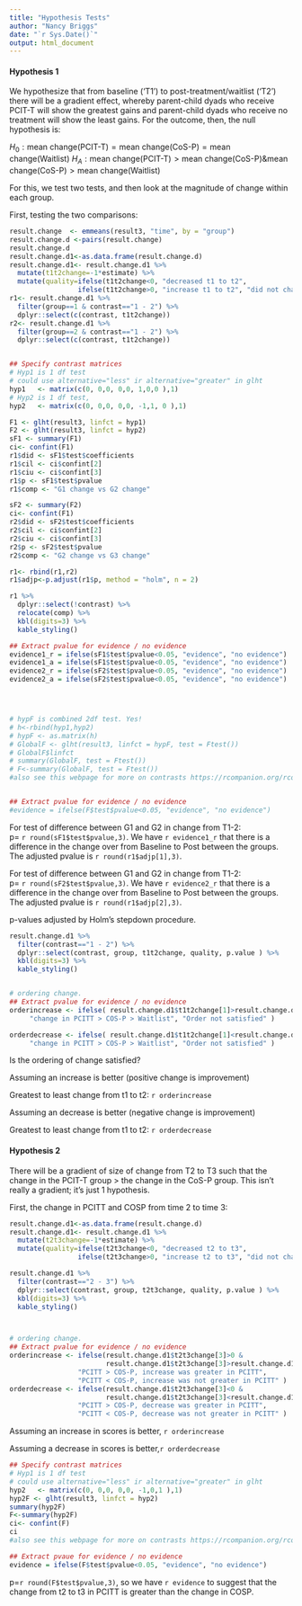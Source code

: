 ```yaml
---
title: "Hypothesis Tests"
author: "Nancy Briggs"
date: "`r Sys.Date()`"
output: html_document
---
```


#### Hypothesis 1

We hypothesize that from baseline (‘T1’) to post-treatment/waitlist (‘T2’) there will be a gradient effect, whereby parent-child dyads who receive PCIT-T
will show the greatest gains and parent-child dyads who
receive no treatment will show the least gains. For the outcome, then, the 
null hypothesis is:

$H_0:  \text {mean change}(\text{PCIT-T}) = \text {mean change}(\text{CoS-P}) = \text {mean change}(\text{Waitlist})$
$H_A: \text {mean change}(\text{PCIT-T}) > \text {mean change}(\text{CoS-P}) \& \text {mean change}(\text{CoS-P}) > \text {mean change}(\text{Waitlist})$

For this, we test two tests, and then look at the magnitude of change within each group.

First, testing the two comparisons:



```r

result.change  <- emmeans(result3, "time", by = "group")
result.change.d <-pairs(result.change)
result.change.d
result.change.d1<-as.data.frame(result.change.d)
result.change.d1<- result.change.d1 %>%
  mutate(t1t2change=-1*estimate) %>%
  mutate(quality=ifelse(t1t2change<0, "decreased t1 to t2", 
                 ifelse(t1t2change>0, "increase t1 to t2", "did not change" )))
r1<- result.change.d1 %>%
  filter(group==1 & contrast=="1 - 2") %>%
  dplyr::select(c(contrast, t1t2change))       
r2<- result.change.d1 %>%
  filter(group==2 & contrast=="1 - 2") %>%
  dplyr::select(c(contrast, t1t2change)) 


## Specify contrast matrices
# Hyp1 is 1 df test
# could use alternative="less" ir alternative="greater" in glht
hyp1   <- matrix(c(0, 0,0, 0,0, 1,0,0 ),1)
# Hyp2 is 1 df test, 
hyp2   <- matrix(c(0, 0,0, 0,0, -1,1, 0 ),1)

F1 <- glht(result3, linfct = hyp1)
F2 <- glht(result3, linfct = hyp2)
sF1 <- summary(F1)
ci<- confint(F1)
r1$did <- sF1$test$coefficients
r1$cil <- ci$confint[2]
r1$ciu <- ci$confint[3]
r1$p <- sF1$test$pvalue
r1$comp <- "G1 change vs G2 change"

sF2 <- summary(F2)
ci<- confint(F1)
r2$did <- sF2$test$coefficients
r2$cil <- ci$confint[2]
r2$ciu <- ci$confint[3]
r2$p <- sF2$test$pvalue
r2$comp <- "G2 change vs G3 change"

r1<- rbind(r1,r2)
r1$adjp<-p.adjust(r1$p, method = "holm", n = 2)

r1 %>%
  dplyr::select(!contrast) %>%
  relocate(comp) %>%
  kbl(digits=3) %>%
  kable_styling() 

## Extract pvalue for evidence / no evidence
evidence1_r = ifelse(sF1$test$pvalue<0.05, "evidence", "no evidence")
evidence1_a = ifelse(sF1$test$pvalue<0.05, "evidence", "no evidence")
evidence2_r = ifelse(sF2$test$pvalue<0.05, "evidence", "no evidence")
evidence2_a = ifelse(sF2$test$pvalue<0.05, "evidence", "no evidence")




# hypF is combined 2df test. Yes!
# h<-rbind(hyp1,hyp2)
# hypF <- as.matrix(h)
# GlobalF <- glht(result3, linfct = hypF, test = Ftest())
# GlobalF$linfct
# summary(GlobalF, test = Ftest())
# F<-summary(GlobalF, test = Ftest())
#also see this webpage for more on contrasts https://rcompanion.org/rcompanion/h_01.html


## Extract pvalue for evidence / no evidence
#evidence = ifelse(F$test$pvalue<0.05, "evidence", "no evidence")

```

For test of difference between G1 and G2 in change from T1-2:  
p= `r round(sF1$test$pvalue,3)`. We have `r evidence1_r` that there is a difference in the change over from Baseline to Post between the groups. The adjusted pvalue is `r round(r1$adjp[1],3)`.

For test of difference between G1 and G2 in change from T1-2:  
p= `r round(sF2$test$pvalue,3)`. We have `r evidence2_r` that there is a difference in the change over from Baseline to Post between the groups.  The adjusted pvalue is `r round(r1$adjp[2],3)`.

p-values adjusted by Holm's stepdown procedure.

```r

result.change.d1 %>%
  filter(contrast=="1 - 2") %>%
  dplyr::select(contrast, group, t1t2change, quality, p.value ) %>%
  kbl(digits=3) %>%
  kable_styling()


# ordering change.
## Extract pvalue for evidence / no evidence
orderincrease <- ifelse( result.change.d1$t1t2change[1]>result.change.d1$t1t2change[4] &                result.change.d1$t1t2change[4]>result.change.d1$t1t2change[7] , 
     "change in PCITT > COS-P > Waitlist", "Order not satisfied" )

orderdecrease <- ifelse( result.change.d1$t1t2change[1]<result.change.d1$t1t2change[4] &                result.change.d1$t1t2change[4]<result.change.d1$t1t2change[7] , 
     "change in PCITT > COS-P > Waitlist", "Order not satisfied" )

```

Is the ordering of change satisfied? 

Assuming an increase is better (positive change is improvement)

Greatest to least change from t1 to t2:  `r orderincrease`


Assuming an decrease is better (negative change is improvement)

Greatest to least change from t1 to t2:  `r orderdecrease`






#### Hypothesis 2

There will be a gradient of size of change from T2 to T3 such that the change in the PCIT-T group > the change in the CoS-P group.  This isn't really a gradient; it's just 1 hypothesis.

First, the change in PCITT and COSP from time 2 to time 3:

```r

result.change.d1<-as.data.frame(result.change.d)
result.change.d1<- result.change.d1 %>%
  mutate(t2t3change=-1*estimate) %>%
  mutate(quality=ifelse(t2t3change<0, "decreased t2 to t3", 
                 ifelse(t2t3change>0, "increase t2 to t3", "did not change" )))

result.change.d1 %>%
  filter(contrast=="2 - 3") %>%
  dplyr::select(contrast, group, t2t3change, quality, p.value ) %>%
  kbl(digits=3) %>%
  kable_styling()



# ordering change.
## Extract pvalue for evidence / no evidence
orderincrease <- ifelse(result.change.d1$t2t3change[3]>0 &
                        result.change.d1$t2t3change[3]>result.change.d1$t2t3change[6],
                 "PCITT > COS-P, increase was greater in PCITT", 
                 "PCITT < COS-P, increase was not greater in PCITT" )
orderdecrease <- ifelse(result.change.d1$t2t3change[3]<0 &
                        result.change.d1$t2t3change[3]<result.change.d1$t2t3change[6],
                 "PCITT > COS-P, decrease was greater in PCITT", 
                 "PCITT < COS-P, decrease was not greater in PCITT" )

```

Assuming an increase in scores is better, `r orderincrease`

Assuming a decrease in scores is better,`r orderdecrease`


```r

## Specify contrast matrices
# Hyp1 is 1 df test
# could use alternative="less" ir alternative="greater" in glht
hyp2   <- matrix(c(0, 0,0, 0,0, -1,0,1 ),1)
hyp2F <- glht(result3, linfct = hyp2)
summary(hyp2F)
F<-summary(hyp2F)
ci<- confint(F)
ci
#also see this webpage for more on contrasts https://rcompanion.org/rcompanion/h_01.html

## Extract pvaue for evidence / no evidence
evidence = ifelse(F$test$pvalue<0.05, "evidence", "no evidence")
```

p=`r round(F$test$pvalue,3)`, so we have `r evidence` to suggest that the change from t2 to t3 in PCITT is greater than the change in COSP.

